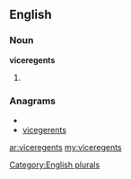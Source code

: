==English==

===Noun===
'''viceregents'''

# {{plural of|[[viceregent]]}}

===Anagrams===
* {{alphagram|ceeeginrstv}}
* [[vicegerents#English|vicegerents]]

[[Category:English plurals]]

[[ar:viceregents]]
[[my:viceregents]]